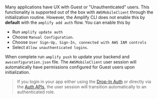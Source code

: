 Many applications have UX with Guest or "Unauthenticated" users. This functionality is supported out of the box with `AWSMobileClient` through the initialization routine. However, the Amplify CLI does not enable this by **default** with the `amplify add auth` flow. You can enable this by 

- Run `amplify update auth` 
- Choose `Manual Configuration`. 
- Choose `User Sign-Up, Sign-In, connected with AWS IAM controls`
- Select `Allow unauthenticated logins`.

When complete run `amplify push` to update your backend and `awsconfiguration.json` file. The `AWSMobileClient` user session will automatically have permissions configured for Guest users upon initialization.

> If you login in your app either using the [Drop-In Auth](/sdk/auth/drop-in-auth) or directly via the [Auth APIs](/sdk/auth/working-with-api), the user session will transition automatically to an authenticated role.
